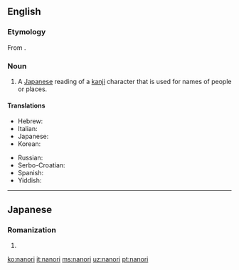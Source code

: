 ==English==
{{wikipedia}}

===Etymology===
From {{etyl|ja|en}} {{m|ja|名乗り|tr=なのり, nanori|sc=Jpan}}.

===Noun===
{{en-noun|-}}

# {{label|en|linguistics}} A [[Japanese]] reading of a [[kanji]] character that is used for names of people or places.

====Translations====
{{trans-top|Japanese kanji readings for names}}
* Hebrew: {{t|he|נאנורי|sc=Hebr}}
* Italian: {{t+|it|nanori}}
* Japanese: {{t|ja|名乗り|tr=なのり, nanori}}
* Korean: {{t|ko|나노리|sc=Hang}}
{{trans-mid}}
* Russian: {{t|ru|нано́ри}}
* Serbo-Croatian: {{t|sh|nanori}}
* Spanish: {{t|es|nanori}}
* Yiddish: {{t|yi|נאַנאָרי|sc=Hebr}}
{{trans-bottom}}

----

==Japanese==

===Romanization===
{{ja-romaji}}

# {{ja-romanization of|なのり}}

[[ko:nanori]]
[[it:nanori]]
[[ms:nanori]]
[[uz:nanori]]
[[pt:nanori]]
